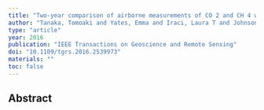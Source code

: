 ```yaml
---
title: "Two-year comparison of airborne measurements of CO 2 and CH 4 with GOSAT at Railroad Valley, Nevada"
author: "Tanaka, Tomoaki and Yates, Emma and Iraci, Laura T and Johnson, Matthew S and Gore, Warren and Tadic, Jovan M and Loewenstein, Max and Kuze, Akihiko and Frankenberg, Christian and Butz, Andre and others"
type: "article"
year: 2016
publication: "IEEE Transactions on Geoscience and Remote Sensing"
doi: "10.1109/tgrs.2016.2539973"
materials: ""
toc: false
---
```


## Abstract


